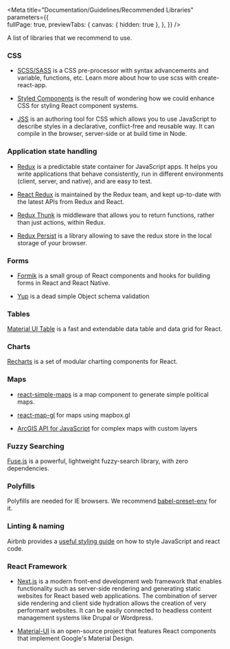 
<Meta title="Documentation/Guidelines/Recommended Libraries" 
  parameters={{      
    fullPage: true,
    previewTabs: {
      canvas: { hidden: true },
    },
  }} 
/>

<Title>Recommended libraries</Title>
<Subtitle>A list of libraries that we recommend to use.</Subtitle>

### CSS

<ul>
  <li>
    <p><a target="_blank" href="https://sass-lang.com/">SCSS/SASS</a> is a CSS pre-processor with syntax advancements and variable, functions, etc. Learn more about how to use scss with create-react-app.</p>    
  </li>
  <li>
    <p><a target="_blank" href="https://styled-components.com/">Styled Components</a> is the result of wondering how we could enhance CSS for styling React component systems.</p>
  </li>
  <li>
    <p><a target="_blank" href="https://cssinjs.org">JSS</a> is an authoring tool for CSS which allows you to use JavaScript to describe styles in a declarative, conflict-free and reusable way. It can compile in the browser, server-side or at build time in Node.</p>
  </li>
</ul>

### Application state handling

<ul>
  <li>
    <p><a target="_blank" href="https://redux.js.org/">Redux</a> is a predictable state container for JavaScript apps. It helps you write applications that behave consistently, run in different environments (client, server, and native), and are easy to test.</p>
  </li>
  <li>
    <p><a target="_blank" href="https://react-redux.js.org/">React Redux</a> is maintained by the Redux team, and kept up-to-date with the latest APIs from Redux and React.</p>
  </li>
  <li>
    <p><a target="_blank" href="https://github.com/reduxjs/redux-thunk">Redux Thunk</a> is middleware that allows you to return functions, rather than just actions, within Redux.</p>
  </li>
  <li>
    <p><a target="_blank" href="https://github.com/rt2zz/redux-persist">Redux Persist</a> is a library allowing to save the redux store in the local storage of your browser.</p>
  </li>
</ul>

### Forms

<ul>
  <li>
    <p><a target="_blank" href="https://formik.org/">Formik</a> is a small group of React components and hooks for building forms in React and React Native.</p>
  </li>
  <li>
    <p><a target="_blank" href="https://github.com/jquense/yup">Yup</a> is a dead simple Object schema validation</p>
  </li>  
</ul>

### Tables

<p><a target="_blank" href="https://material-ui.com/components/data-grid/">Material UI Table</a> is a fast and extendable data table and data grid for React.</p>

### Charts

<p><a target="_blank" href="https://recharts.org/en-US/">Recharts</a> is a set of modular charting components for React.</p>

### Maps

<ul>
  <li>
    <p><a target="_blank" href="https://www.react-simple-maps.io/">react-simple-maps</a> is a map component to generate simple political maps.</p>
  </li>
  <li>
    <p><a target="_blank" href="https://github.com/visgl/react-map-gl">react-map-gl</a> for maps using mapbox.gl</p>
  </li>  
  <li>
    <p><a target="_blank" href="https://developers.arcgis.com/javascript/">ArcGIS API for JavaScript</a> for complex maps with custom layers</p>
  </li>  
</ul>

### Fuzzy Searching

<p><a target="_blank" href="https://fusejs.io/">Fuse.js</a> is a powerful, lightweight fuzzy-search library, with zero dependencies.</p>

### Polyfills

<p>Polyfills are needed for IE browsers. We recommend <a target="_blank" href="https://babeljs.io/docs/en/babel-preset-env">babel-preset-env</a> for it.</p>

### Linting & naming

<p>Airbnb provides a <a target="_blank" href="https://github.com/airbnb/javascript">useful styling guide</a> on how to style JavaScript and react code.</p>

### React Framework

<ul>
  <li>
    <p><a target="_blank" href="https://nextjs.org/">Next.js</a> is a modern front-end development web framework that enables functionality such as server-side rendering and generating static websites for React based web applications. The combination of server side rendering and client side hydration allows the creation of very performant websites. It can be easily connected to headless content management systems like Drupal or Wordpress.</p>
  </li>
  <li>
    <p><a target="_blank" href="https://material-ui.com/">Material-UI</a> is an open-source project that features React components that implement Google's Material Design.</p>
  </li>  
</ul>
